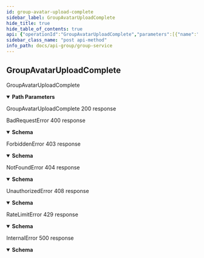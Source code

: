 ```yaml
---
id: group-avatar-upload-complete
sidebar_label: GroupAvatarUploadComplete
hide_title: true
hide_table_of_contents: true
api: {"operationId":"GroupAvatarUploadComplete","parameters":[{"name":"group_id","in":"path","schema":{"type":"string","pattern":"^[0-9a-f]{8}-[0-9a-f]{4}-[0-9a-f]{4}-[0-9a-f]{4}-[0-9a-f]{12}$"},"required":true},{"name":"upload_id","in":"path","schema":{"type":"string","pattern":"^[0-9a-f]{8}-[0-9a-f]{4}-[0-9a-f]{4}-[0-9a-f]{4}-[0-9a-f]{12}$"},"required":true}],"responses":{"200":{"description":"GroupAvatarUploadComplete 200 response"},"400":{"description":"BadRequestError 400 response","content":{"application/json":{"schema":{"type":"object","properties":{"code":{"type":"string"},"message":{"type":"string"}},"required":["code","message"]}}}},"403":{"description":"ForbiddenError 403 response","content":{"application/json":{"schema":{"type":"object","properties":{"code":{"type":"string"},"message":{"type":"string"}},"required":["code","message"]}}}},"404":{"description":"NotFoundError 404 response","content":{"application/json":{"schema":{"type":"object","properties":{"code":{"type":"string"},"message":{"type":"string"}},"required":["code","message"]}}}},"408":{"description":"UnauthorizedError 408 response","content":{"application/json":{"schema":{"type":"object","properties":{"code":{"type":"string"},"message":{"type":"string"}},"required":["code","message"]}}}},"429":{"description":"RateLimitError 429 response","content":{"application/json":{"schema":{"type":"object","properties":{"code":{"type":"string"},"message":{"type":"string"}},"required":["code","message"]}}}},"500":{"description":"InternalError 500 response","content":{"application/json":{"schema":{"type":"object","properties":{"code":{"type":"string"},"message":{"type":"string"}},"required":["message"]}}}}},"tags":["portal"],"description":"GroupAvatarUploadComplete","method":"post","path":"/groups/{group_id}/avatar-upload/{upload_id}/complete","security":[{"smithy.api.httpBearerAuth":[]}],"securitySchemes":{"smithy.api.httpBearerAuth":{"type":"http","description":"HTTP Bearer authentication","scheme":"bearer"}},"info":{"title":"GroupService","version":"2022-6-2"},"postman":{"name":"Group Avatar Upload Complete","description":{"type":"text/plain"},"url":{"path":["groups",":group_id","avatar-upload",":upload_id","complete"],"host":["{{baseUrl}}"],"query":[],"variable":[{"disabled":false,"description":{"content":"(Required) ","type":"text/plain"},"type":"any","value":"","key":"group_id"},{"disabled":false,"description":{"content":"(Required) ","type":"text/plain"},"type":"any","value":"","key":"upload_id"}]},"header":[{"key":"Accept","value":"application/json"}],"method":"POST"}}
sidebar_class_name: "post api-method"
info_path: docs/api-group/group-service
---
```



## GroupAvatarUploadComplete



GroupAvatarUploadComplete

<details style={{"marginBottom":"1rem"}} data-collapsed={false} open={true}><summary style={{}}><strong>Path Parameters</strong></summary><div><ul><ParamsItem className={"paramsItem"} param={{"name":"group_id","in":"path","schema":{"type":"string","pattern":"^[0-9a-f]{8}-[0-9a-f]{4}-[0-9a-f]{4}-[0-9a-f]{4}-[0-9a-f]{12}$"},"required":true}}></ParamsItem><ParamsItem className={"paramsItem"} param={{"name":"upload_id","in":"path","schema":{"type":"string","pattern":"^[0-9a-f]{8}-[0-9a-f]{4}-[0-9a-f]{4}-[0-9a-f]{4}-[0-9a-f]{12}$"},"required":true}}></ParamsItem></ul></div></details><div><ApiTabs><TabItem label={"200"} value={"200"}><div>

GroupAvatarUploadComplete 200 response

</div><div></div></TabItem><TabItem label={"400"} value={"400"}><div>

BadRequestError 400 response

</div><div><details style={{}} data-collapsed={false} open={true}><summary style={{"textAlign":"left"}}><strong>Schema</strong></summary><div style={{"textAlign":"left","marginLeft":"1rem"}}></div><ul style={{"marginLeft":"1rem"}}><SchemaItem collapsible={false} name={"code"} required={true} schemaDescription={undefined} schemaName={"string"} qualifierMessage={undefined}></SchemaItem><SchemaItem collapsible={false} name={"message"} required={true} schemaDescription={undefined} schemaName={"string"} qualifierMessage={undefined}></SchemaItem></ul></details></div></TabItem><TabItem label={"403"} value={"403"}><div>

ForbiddenError 403 response

</div><div><details style={{}} data-collapsed={false} open={true}><summary style={{"textAlign":"left"}}><strong>Schema</strong></summary><div style={{"textAlign":"left","marginLeft":"1rem"}}></div><ul style={{"marginLeft":"1rem"}}><SchemaItem collapsible={false} name={"code"} required={true} schemaDescription={undefined} schemaName={"string"} qualifierMessage={undefined}></SchemaItem><SchemaItem collapsible={false} name={"message"} required={true} schemaDescription={undefined} schemaName={"string"} qualifierMessage={undefined}></SchemaItem></ul></details></div></TabItem><TabItem label={"404"} value={"404"}><div>

NotFoundError 404 response

</div><div><details style={{}} data-collapsed={false} open={true}><summary style={{"textAlign":"left"}}><strong>Schema</strong></summary><div style={{"textAlign":"left","marginLeft":"1rem"}}></div><ul style={{"marginLeft":"1rem"}}><SchemaItem collapsible={false} name={"code"} required={true} schemaDescription={undefined} schemaName={"string"} qualifierMessage={undefined}></SchemaItem><SchemaItem collapsible={false} name={"message"} required={true} schemaDescription={undefined} schemaName={"string"} qualifierMessage={undefined}></SchemaItem></ul></details></div></TabItem><TabItem label={"408"} value={"408"}><div>

UnauthorizedError 408 response

</div><div><details style={{}} data-collapsed={false} open={true}><summary style={{"textAlign":"left"}}><strong>Schema</strong></summary><div style={{"textAlign":"left","marginLeft":"1rem"}}></div><ul style={{"marginLeft":"1rem"}}><SchemaItem collapsible={false} name={"code"} required={true} schemaDescription={undefined} schemaName={"string"} qualifierMessage={undefined}></SchemaItem><SchemaItem collapsible={false} name={"message"} required={true} schemaDescription={undefined} schemaName={"string"} qualifierMessage={undefined}></SchemaItem></ul></details></div></TabItem><TabItem label={"429"} value={"429"}><div>

RateLimitError 429 response

</div><div><details style={{}} data-collapsed={false} open={true}><summary style={{"textAlign":"left"}}><strong>Schema</strong></summary><div style={{"textAlign":"left","marginLeft":"1rem"}}></div><ul style={{"marginLeft":"1rem"}}><SchemaItem collapsible={false} name={"code"} required={true} schemaDescription={undefined} schemaName={"string"} qualifierMessage={undefined}></SchemaItem><SchemaItem collapsible={false} name={"message"} required={true} schemaDescription={undefined} schemaName={"string"} qualifierMessage={undefined}></SchemaItem></ul></details></div></TabItem><TabItem label={"500"} value={"500"}><div>

InternalError 500 response

</div><div><details style={{}} data-collapsed={false} open={true}><summary style={{"textAlign":"left"}}><strong>Schema</strong></summary><div style={{"textAlign":"left","marginLeft":"1rem"}}></div><ul style={{"marginLeft":"1rem"}}><SchemaItem collapsible={false} name={"code"} required={false} schemaDescription={undefined} schemaName={"string"} qualifierMessage={undefined}></SchemaItem><SchemaItem collapsible={false} name={"message"} required={true} schemaDescription={undefined} schemaName={"string"} qualifierMessage={undefined}></SchemaItem></ul></details></div></TabItem></ApiTabs></div>
      